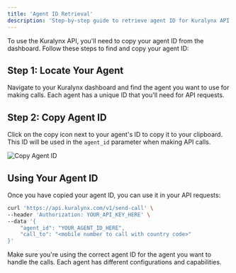 ```yaml
---
title: 'Agent ID Retrieval'
description: 'Step-by-step guide to retrieve agent ID for Kuralynx API'
---
```


To use the Kuralynx API, you'll need to copy your agent ID from the dashboard. Follow these steps to find and copy your agent ID:

## Step 1: Locate Your Agent

Navigate to your Kuralynx dashboard and find the agent you want to use for making calls. Each agent has a unique ID that you'll need for API requests.

## Step 2: Copy Agent ID

Click on the copy icon next to your agent's ID to copy it to your clipboard. This ID will be used in the `agent_id` parameter when making API calls.

![Copy Agent ID](/reference_images/agent-copy-id/agent_copy_id.png)

## Using Your Agent ID

Once you have copied your agent ID, you can use it in your API requests:

```bash
curl 'https://api.kuralynx.com/v1/send-call' \
--header 'Authorization: YOUR_API_KEY_HERE' \
--data '{
    "agent_id": "YOUR_AGENT_ID_HERE",
    "call_to": "<mobile number to call with country code>"
}'
```

<Note>
  Make sure you're using the correct agent ID for the agent you want to handle the calls. Each agent has different configurations and capabilities.
</Note> 